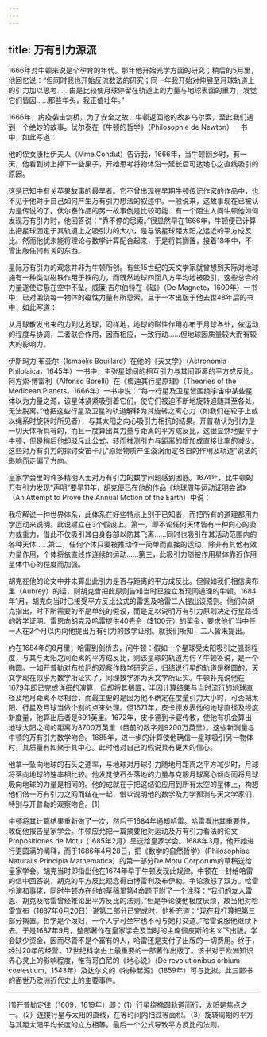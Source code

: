 ```yaml
---
---
---
```

title: 万有引力源流
---




1666年对牛顿来说是个孕育的年代。那年他开始光学方面的研究；稍后的5月里，他回忆说：“但同时我也开始反流数法的研究；同一年我开始对伸展至月球轨道上的引力加以思考……由是比较使月球停留在轨道上的力量与地球表面的重力，发觉它们皆因……那些年头，我正值壮年。”

1666年，疠疫袭击剑桥，为了安全之故，牛顿返回他的故乡乌尔索，至此我们遇到一个绝妙的故事。伏尔泰在《牛顿的哲学》（Philosophie de Newton）一书中，如此写道：

他的侄女康杜伊夫人（Mme.Condut）告诉我，1666年，当牛顿回乡时，有一天，他看到树上掉下一些果子，开始思考将物体沿一延长后可达地心之直线吸引的原因。



这是已知中有关苹果故事的最早者。它不曾出现在早期牛顿传记作家的作品中，也不见于他对于自己如何产生万有引力想法的叙述中。一般说来，这故事现在已被认为是传说的了。伏尔泰作品的另一故事倒是比较可能：有一个陌生人问牛顿他如何发现万有引力时，他回答说：“靠不停的思索。”很显然早在1666年，牛顿便已计算出把星球固定于其轨道上之吸引力的大小，是与该星球距太阳之远近的平方成反比。然而他犹未能将理论与数学计算配合起来，于是将其搁置，接着18年中，不曾出版任何有关的东西。

星际万有引力的观念并非为牛顿所创。有些15世纪的天文学家就曾想到天际对地球施有一种类似磁铁作用于铁的力，而既然地球四面八方平均地被吸引，这些总合的力量遂使它悬在空中不坠。威廉·吉尔伯特在《磁》（De Magnete，1600年）一书中，已对围绕每一物体的磁性力量有所思索，且于一本出版于他去世48年后的书中，如此写道：

从月球散发出来的力到达地球，同样地，地球的磁性作用亦布于月球各处，依运动的程度与协调，二者联合作用，因而相应，一致行动……但地球因质量较大而有较大的影响力。



伊斯玛力·布亚尔（Ismaelis Bouillard）在他的《天文学》（Astronomia Philolaica，1645年）一书中，主张星球间的相互引力与其间距离的平方成反比。阿方索·博雷利（Alfonso Borelli）在《梅迪其行星原理》（Theories of the Medicean Planets，1666年）一书中说：“每一行星及卫星皆围绕宇宙中某些星体以为力量之源，该星体紧紧吸引着它们，使它们被迫不断地旋转追随其至各处，无法脱离。”他把这些行星及卫星的轨道解释为其旋转之离心力（如我们在轮子上或以绳系时旋转时所见者），与其太阳之向心吸引力相抗的结果。开普勒认为引力是一切天体所具有的，而且一度算出其力量与距离的平方成反比，这很显然地要早于牛顿，但是稍后他却驳斥此公式，转而推测引力与距离的增加成直接比率的减少。这些对万有引力的探讨受笛卡儿“原始物质产生漩涡而定各自的作用及轨道”说法的影响而走偏了方向。

皇家学会里的许多精明人士对万有引力的数学问题感到困惑。1674年，比牛顿的万有引力发现“声明”要早11年，胡克便已在他的作品《地球周年运动证明尝试》（An Attempt to Prove the Annual Motion of the Earth）中说：

我将解说一种世界体系，此体系在好些特点上别于已知者，而把所有的道理都用力学运动来说明。此说建立在3个假设上。第一，即不论任何天体皆有一种向心的吸力或重力，借此不仅吸引其自身各部以防其飞离……同时也吸引在其活动范围内的各种天体……第二，任何个体只要被推动作一简单而直接的运动，除非有其他有效力量作用，个体将依直线作连续的运动……第三，此吸引力随被作用星体靠近作用星体中心的程度而加强。



胡克在他的论文中并未算出此引力是否与距离的平方成反比。但假如我们相信奥布里（Aubrey）的话，则胡克曾把此原则告知当时已独立发现同道理的牛顿。1684年1月，胡克向当时已接受平方反比公式的雷恩及哈雷二人提出该原则。他们向胡克指出，时下所需要的不是单纯的假设，而是足以说明万有引力原则决定行星路径的数学证明。雷恩向胡克及哈雷提供40先令（$100元）的奖金，要求他们当中任一人在2个月以内向他提出万有引力的数学证明。就我们所知，二人皆未提出。

约在1684年的8月里，哈雷到剑桥去，问牛顿：假如一个星球受太阳吸引之强弱程度，与其与太阳之间距离的平方成反比，则该星球的轨道为何？牛顿答说，是一个椭圆。一如开普勒对布拉厄的观察作数学研究后，归结说行星的轨道是椭圆的，天文学现在似乎为数学所证实了，同理数学亦为天文学所证实。牛顿补充说他在1679年即已完成详细的演算，但却将其搁置，半因计算结果与当时流行的地球直径及地月距离不尽相合，而最主要的是因为他不确定在度量引力大小时，可否把太阳、行星及月球当做个别的点来处理。但1671年，皮卡德发表他的地球直径及经度新度量，他算出后者是69.1英里。1672年，皮卡德到卡宴传教，使他有机会算出地球太阳之间的距离为8700万英里（目前的数字是9200万英里）。这些新测量与牛顿的万有引力数学吻合。1685年，进一步的计算使他确信一星球吸引另一物体时，其质量有如聚于其中心。此时他对自己的假说具有更大的信心。

他拿一坠向地球的石头之速率，与地球对月球引力随地月距离之平方减少时，月球将落向地球的速率相比较。他发觉使石头落地的力量与克服月球离心倾向而将月球吸向地球的力量是相同的。他的成就在于把这结论应用到所有太空的星体上，构想他们借一万有引力之网而结在一起，借以说明他的数学及力学预测与天文学家们，特别与开普勒的观察吻合。[1]

牛顿将其计算结果重新做了一次，然后于1684年通知哈雷。哈雷看出其重要性，敦促他报告皇家学会。牛顿应允把一篇摘要他对运动及万有引力看法的论文Propositiones de Motu（1685年2月）呈送给皇家学会。1688年3月，他开始进行更圆满的阐释，而于1686年4月28日，把《数学的自然哲学》（Philosophiae Naturalis Principia Mathematica）的第一部分De Motu Corporum的草稿送给皇家学会。胡克当时即指出他在1674年早于牛顿发现此规律。牛顿在一封给哈雷的信中回答说，胡克的平方反比观念得自博雷利及布伊勒。争论激怒了双方。哈雷扮演和事佬，同时牛顿亦在他的草稿里第4命题下附了一个注释：“我们的友人雷恩、胡克及哈雷曾经推论出平方反比的法则。”但是争论使他极度厌烦，故当他对哈雷宣布（1687年6月20日）说第二部分已完成时，他补充道：“现在我打算把第三部分搁置。哲学是个泼妇，一个人宁可坐牢也不可与她打交道。”哈雷说服他继续下去，于是1687年9月，整部著作在皇家学会及当时的主席佩皮斯的名义下出版。学会缺少资金，因而尽管不是个富有的人，哈雷还是支付了出版的一切费用。终于，经过20年的经营，17世纪科学史上最重要的一部著作出版了。该书对于欧洲知识界心灵上的影响程度，惟有哥白尼的《地心说》（De revolutionibus orbium coelestium，1543年）及达尔文的《物种起源》（1859年）可与比拟。此三部书的面世乃欧洲近代史上的主要事件。



* * *



[1]开普勒定律（1609，1619年）即：（1）行星绕椭圆轨道而行，太阳是焦点之一。（2）连接行星与太阳的直线，在等时间内扫过等面积。（3）旋转周期的平方与其距太阳平均长度的立方相等。最后一个公式导致平方反比的法则。